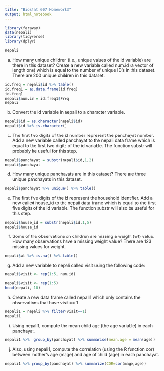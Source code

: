 ---
title: "Biostat 607 Homework3"
output: html_notebook
---


```{r}
library(faraway)
data(nepali)
library(tidyverse)
library(dplyr) 
```

```{r}
nepali
```

(a) How many unique children (i.e., unique values of the id variable) are there in this
dataset? Create a new variable called num.id (a vector of length one) which is
equal to the number of unique ID's in this dataset.
There are 200 unique children in this dataset.
```{r}
id.freq = nepali$id %>% table() 
id.freq1 = as.data.frame(id.freq)
id.freq1
nepali$num.id = id.freq1$Freq
nepali
```
(b) Convert the id variable in nepali to a character variable.
```{r}
nepali$id = as.character(nepali$id) 
nepali$id %>% is.character()
```
(c) The first two digits of the id number represent the panchayat number. Add a
new variable called panchayat to the nepali data frame which is equal to the
first two digits of the id variable. The function substr will probably be useful
for this step.
```{r}
nepali$panchayat = substr(nepali$id,1,2)
nepali$panchayat
```
(d) How many unique panchayats are in this dataset?
There are three unique panchayats in this dataset.
```{r}
nepali$panchayat %>% unique() %>% table()
```
(e) The first five digits of the id represent the household identifier. Add a new called
house_id to the nepali data frame which is equal to the first five digits of the
id variable. The function substr will also be useful for this step.
```{r}
nepali$house_id = substr(nepali$id,1,5)
nepali$house_id
```
(f) Some of the observations on children are missing a weight (wt) value. How many
observations have a missing weight value?
There are 123 missing values for weight.
```{r}
nepali$wt %>% is.na() %>% table()
```
(g) Add a new variable to nepali called visit using the following code:
```{r}
nepali$visit <- rep(1:5, num.id)
```


```{r}
nepali$visit <- rep(1:5)
head(nepali, 10)
```
(h) Create a new data frame called nepali1 which only contains the observations
that have visit == 1.
```{r}
nepali1 = nepali %>% filter(visit==1)
nepali1
```
(i) Using nepali1, compute the mean child age (the age variable) in each panchayat.
```{r}
nepali1 %>%  group_by(panchayat) %>% summarise(mean.age = mean(age))
```
(j) Also, using nepali1, compute the correlation (using the R function cor) between
mother's age (mage) and age of child (age) in each panchayat.
```{r}
nepali1 %>% group_by(panchayat) %>% summarize(COR=cor(mage,age))
```


